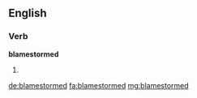 ==English==

===Verb===
'''blamestormed'''

# {{en-past of|blamestorm}}

[[de:blamestormed]]
[[fa:blamestormed]]
[[mg:blamestormed]]